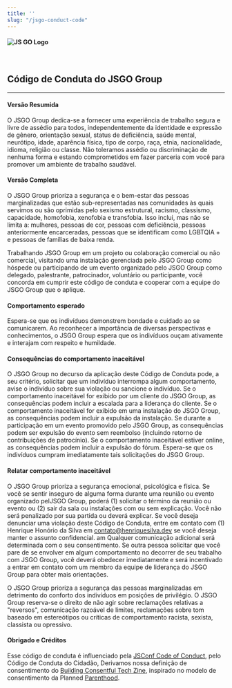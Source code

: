 ```yaml
---
title: ''
slug: "/jsgo-conduct-code"
---
```


#### ![JS GO Logo](assets/img/logo-jsgo-small.png "JS GO")

<br />

## Código de Conduta do JSGO Group
<hr />

#### Versão Resumida

O JSGO Group dedica-se a fornecer uma experiência de trabalho segura e livre 
de assédio para todos, independentemente da identidade e expressão de gênero,
orientação sexual, status de deficiência, saúde mental, neurótipo, idade, 
aparência física, tipo de corpo, raça, etnia, nacionalidade, idioma, religião
ou classe. Não toleramos assédio ou discriminação de nenhuma forma e estando 
comprometidos em fazer parceria com você para promover um ambiente de trabalho 
saudável.

#### Versão Completa

O JSGO Group prioriza a segurança e o bem-estar das pessoas marginalizadas 
que estão sub-representadas nas comunidades às quais servimos ou são oprimidas pelo 
sexismo estrutural, racismo, classismo, capacidade, homofobia, xenofobia e transfobia.
Isso inclui, mas não se limita a: mulheres, pessoas de cor, pessoas com deficiência,
pessoas anteriormente encarceradas, pessoas que se identificam como LGBTQIA + 
e pessoas de famílias de baixa renda.

Trabalhando JSGO Group em um projeto ou colaboração comercial ou não comercial,
visitando uma instalação gerenciada pelo JSGO Group como hóspede ou participando
de um evento organizado pelo JSGO Group como delegado, palestrante, 
patrocinador, voluntário ou participante, você concorda em cumprir este código 
de conduta e cooperar com a equipe do JSGO Group que o aplique.

#### Comportamento esperado

Espera-se que os indivíduos demonstrem bondade e cuidado ao se comunicarem. 
Ao reconhecer a importância de diversas perspectivas e conhecimentos, 
o JSGO Group espera que os indivíduos ouçam ativamente e interajam 
com respeito e humildade.

#### Consequências do comportamento inaceitável

O JSGO Group no decurso da aplicação deste Código de Conduta pode, 
a seu critério, solicitar que um indivíduo interrompa algum comportamento, 
avise o indivíduo sobre sua violação ou sancione o indivíduo. 
Se o comportamento inaceitável for exibido por um cliente do JSGO Group,
as consequências podem incluir a escalada para a liderança do cliente. 
Se o comportamento inaceitável for exibido em uma instalação do JSGO Group,
as consequências podem incluir a expulsão da instalação. 
Se durante a participação em um evento promovido pelo JSGO Group, 
as consequências podem ser expulsão do evento sem reembolso (incluindo retorno de contribuições 
de patrocínio). Se o comportamento inaceitável estiver online, as consequências 
podem incluir a expulsão do fórum. Espera-se que os indivíduos cumpram imediatamente 
tais solicitações do JSGO Group.

#### Relatar comportamento inaceitável

O JSGO Group prioriza a segurança emocional, psicológica e física. 
Se você se sentir inseguro de alguma forma durante uma reunião ou evento organizado 
pelJSGO Group, poderá (1) solicitar o término da reunião ou evento ou 
(2) sair da sala ou instalações com ou sem explicação. 
Você não será penalizado por sua partida ou deverá explicar. 
Se você deseja denunciar uma violação deste Código de Conduta, entre em contato 
com (1) Henrique Honório da Silva em contato@henriquesilva.dev se você deseja manter 
o assunto confidencial. am
Qualquer comunicação adicional será determinada com o seu consentimento. 
Se outra pessoa solicitar que você pare de se envolver em algum comportamento 
no decorrer de seu trabalho com JSGO Group, você deverá obedecer imediatamente 
e será incentivado a entrar em contato com um membro da equipe de liderança do 
JSGO Group para obter mais orientações.

O JSGO Group prioriza a segurança das pessoas marginalizadas em detrimento do 
conforto dos indivíduos em posições de privilégio. O JSGO Group reserva-se o 
direito de não agir sobre reclamações relativas a "reversos", comunicação razoável 
de limites, reclamações sobre tom baseado em estereótipos ou críticas de comportamento
racista, sexista, classista ou opressivo.

#### Obrigado e Créditos

Esse código de conduta é influenciado pela [JSConf Code of Conduct](http://jsconf.com/codeofconduct.html), pelo Código de Conduta do Cidadão, 
Derivamos nossa definição de consentimento do [Building Consentful Tech Zine](https://www.andalsotoo.net/wp-content/uploads/2018/10/Building-Consentful-Tech-Zine-SPREADS.pdf),
inspirado no modelo de consentimento da Planned [Parenthood](https://www.plannedparenthood.org/).
